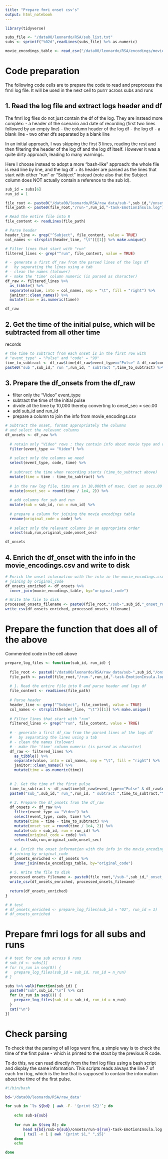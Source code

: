 ```yaml
---
title: "Prepare fmri onset csv's"
output: html_notebook
---
```


```r
library(tidyverse)

subs_file <- "/data00/leonardo/RSA/sub_list.txt"
subs <- sprintf("%02d",readLines(subs_file) %>% as.numeric)

movie_encodings_table <- read_csv("/data00/leonardo/RSA/encodings/movie_encodings.csv")

```


# Code preparation
The following code cells are to prepare the code to read and preprocess the fmri log
file. It will be used in the next cell to purrr across subs and runs


## 1. Read the log file and extract logs header and df
The fmri log files do not just contain the df of the log. They are instead more complex:
- a header of the scenario and date of recording (first two lines followed by an empty line)
- the column header of the log df
- the log df
- a blank line
- two other dfs separated by a blank line

In an initial approach, I was skipping the first 3 lines, reading the rest and then
filtering the header of the log df and the log df itself. However it was a quite 
dirty approach, leading to many warnings.

Here I choose instead to adopt a more "bash-like" approach: the whole file is read
line by line, and the log df + its header are parsed as the lines that start with
either "run" or "Subject" instead (note also that the Subject column does NOT actually
contain a reference to the sub id).

```r
sub_id = subs[6]
run_id = 1

file_root <- paste0("/data00/leonardo/RSA/raw_data/sub-",sub_id,"/onsets")
file_path <- paste0(file_root,"/run-",run_id,"-task-EmotionInsula.log")

# Read the entire file into R
file_content <- readLines(file_path)

# Parse header
header_line <- grep("^Subject", file_content, value = TRUE)
col_names <- strsplit(header_line, "\t")[[1]] %>% make.unique()

# Filter lines that start with "run"
filtered_lines <- grep("^run", file_content, value = TRUE)

# - generate a first df_raw from the parsed lines of the logs df
#   by separating the lines using a tab
# - clean the names (tolower)
# - make the 'time' column numeric (is parsed as character)
df_raw <- filtered_lines %>% 
  as_tibble() %>% 
  separate(value, into = col_names, sep = "\t", fill = "right") %>% 
  janitor::clean_names() %>% 
  mutate(time = as.numeric(time))

df_raw
```


## 2. Get the time of the initial pulse, which will be subtracted from all other time
records
```r
# the time to subtract from each onset is in the first row with 
# "event_type" = "Pulse" and "code" = "99"
time_to_subtract <- df_raw$time[df_raw$event_type=="Pulse" & df_raw$code == "99"] %>% min
paste0("sub ",sub_id," run ",run_id, " subtract ",time_to_subtract) %>% cat

```

## 3. Prepare the df_onsets from the df_raw
- filter only the "Video" event_type
- subtract the time of the initial pulse
- divide all the time by 10,000 thereby converting to onset_sec = sec.00
- add sub_id and run_id
- prepare a column to join the info from movie_encodings.csv
```r
# Subtract the onset, format appropriately the columns 
# and select the relevant columns
df_onsets <- df_raw %>% 
  
  # retain only "Video" rows : they contain info about movie type and onset
  filter(event_type == "Video") %>%
  
  # select only the columns we need
  select(event_type, code, time) %>% 
  
  # subtract the time when recording starts (time_to_subtract above)
  mutate(time = time - time_to_subtract) %>%
  
  # in the raw log file, tims are in 10,000th of msec. Cast as secs,00
  mutate(onset_sec = round(time / 1e4, 2)) %>% 
  
  # add columns for sub and run
  mutate(sub = sub_id, run = run_id) %>%
  
  # prepare a column for joining the movie encodings table
  rename(original_code = code) %>% 
  
  # select only the relevant columns in an appropriate order
  select(sub,run,original_code,onset_sec)

df_onsets
```


## 4. Enrich the df_onset with the info in the movie_encodings.csv and write to disk
```r
# Enrich the onset information with the info in the movie_encodings.csv
# joining by original_code
df_onsets_enriched <- df_onsets %>% 
  inner_join(movie_encodings_table, by="original_code")

# Write the file to disk
processed_onsets_filename <- paste0(file_root,"/sub-",sub_id,"_onset_run",run_id,".csv")
write_csv(df_onsets_enriched, processed_onsets_filename)
```





# Prepare the function that does all of the above
Commented code in the cell above
```r

prepare_log_files <- function(sub_id, run_id) {
  
  file_root <- paste0("/data00/leonardo/RSA/raw_data/sub-",sub_id,"/onsets")
  file_path <- paste0(file_root,"/run-",run_id,"-task-EmotionInsula.log")
  
  # 1. Read the entire file into R and parse header and logs df
  file_content <- readLines(file_path)
  
  # Parse header
  header_line <- grep("^Subject", file_content, value = TRUE)
  col_names <- strsplit(header_line, "\t")[[1]] %>% make.unique()
  
  # Filter lines that start with "run"
  filtered_lines <- grep("^run", file_content, value = TRUE)
  
  # - generate a first df_raw from the parsed lines of the logs df
  #   by separating the lines using a tab
  # - clean the names (tolower)
  # - make the 'time' column numeric (is parsed as character)
  df_raw <- filtered_lines %>% 
    as_tibble() %>% 
    separate(value, into = col_names, sep = "\t", fill = "right") %>% 
    janitor::clean_names() %>% 
    mutate(time = as.numeric(time))
  
  
  # 2. Get the time of the first pulse
  time_to_subtract <- df_raw$time[df_raw$event_type=="Pulse" & df_raw$code == "99"] %>% min
  paste0("sub_",sub_id," run_",run_id, " subtract ",time_to_subtract,"\n") %>% cat
  
  # 3. Prepare the df_onsets from the df_raw 
  df_onsets <- df_raw %>% 
    filter(event_type == "Video") %>%
    select(event_type, code, time) %>% 
    mutate(time = time - time_to_subtract) %>%
    mutate(onset_sec = round(time / 1e4, 2)) %>% 
    mutate(sub = sub_id, run = run_id) %>%
    rename(original_code = code) %>% 
    select(sub,run,original_code,onset_sec)  
  
  # 4. Enrich the onset information with the info in the movie_encodings.csv
  # joining by original_code
  df_onsets_enriched <- df_onsets %>% 
    inner_join(movie_encodings_table, by="original_code")
  
  # 5. Write the file to disk
  processed_onsets_filename <- paste0(file_root,"/sub-",sub_id,"_onset_run",run_id,".csv")
  write_csv(df_onsets_enriched, processed_onsets_filename)
  
  return(df_onsets_enriched)
}

# # test
# df_onsets_enriched <- prepare_log_files(sub_id = "02", run_id = 1)
# df_onsets_enriched
```


# Prepare fmri logs for all subs and runs
```r

# # test for one sub across 8 runs
# sub_id <- subs[1]
# for (n_run in seq(8)) {
#   prepare_log_files(sub_id = sub_id, run_id = n_run)  
# }

subs %>% walk(function(sub_id) {
  paste0("sub",sub_id,"\n") %>% cat
  for (n_run in seq(8)) {
    prepare_log_files(sub_id = sub_id, run_id = n_run)  
  }
  cat("\n")
})

```




# Check parsing
To check that the parsing of all logs went fine, a simple way is to check the
time of the first pulse - which is printed to the stout by the previous R code.

To do this, we can read directly from the fmri log files using a bash script and
display the same information. This scripts reads always the line 7 of each fmri log,
which is the line that is supposed to contain the information about the time of
the first pulse.

```bash
#!/bin/bash

bd='/data00/leonardo/RSA/raw_data'

for sub in `ls ${bd} | awk -F- '{print $2}'`; do
	
	echo sub-${sub}
	
	for run in $(seq 8); do 
		head ${bd}/sub-${sub}/onsets/run-${run}-task-EmotionInsula.log -n 7 \
		| tail -n 1 | awk '{print $1," ",$5}'
	done
	echo

done


```


